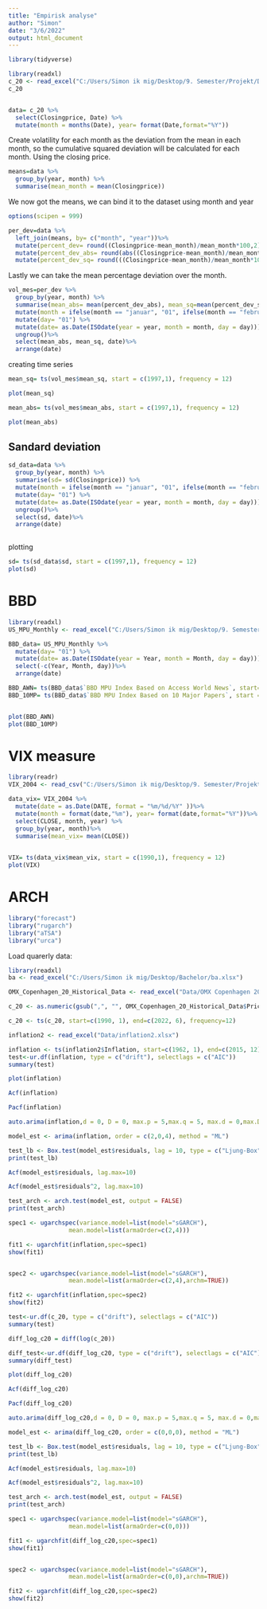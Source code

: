 ```yaml
---
title: "Empirisk analyse"
author: "Simon"
date: "3/6/2022"
output: html_document
---
```


```r
library(tidyverse)
```


```r
library(readxl)
c_20 <- read_excel("C:/Users/Simon ik mig/Desktop/9. Semester/Projekt/Data/c_20.xlsx")
c_20


data= c_20 %>% 
  select(Closingprice, Date) %>%
  mutate(month = months(Date), year= format(Date,format="%Y"))
```

Create volatility for each month as the deviation from the mean in each month, so the cumulative squared deviation will be calculated for each month. Using the closing price. 


```r

means=data %>%
  group_by(year, month) %>%
  summarise(mean_month = mean(Closingprice)) 
```
We now got the means, we can bind it to the dataset using month and year

```r
options(scipen = 999)

per_dev=data %>%
  left_join(means, by= c("month", "year"))%>%
  mutate(percent_dev= round((Closingprice-mean_month)/mean_month*100,2))%>%
  mutate(percent_dev_abs= round(abs((Closingprice-mean_month)/mean_month*100),2)) %>%
  mutate(percent_dev_sq= round(((Closingprice-mean_month)/mean_month*100)^2,2)) 
```

Lastly we can take the mean percentage deviation over the month. 

```r

vol_mes=per_dev %>%
  group_by(year, month) %>%
  summarise(mean_abs= mean(percent_dev_abs), mean_sq=mean(percent_dev_sq)) %>%
  mutate(month = ifelse(month == "januar", "01", ifelse(month == "februar", "02", ifelse(month == "marts", "03", ifelse(month == "april", "04", ifelse(month == "maj", "05", ifelse(month == "juni", "06",ifelse(month == "juli", "07", ifelse(month == "august", "08", ifelse(month == "september", "09", ifelse(month == "oktober", "10", ifelse(month == "november", "11", "12")))))))))))) %>%
  mutate(day= "01") %>%
  mutate(date= as.Date(ISOdate(year = year, month = month, day = day)))  %>%
  ungroup()%>%
  select(mean_abs, mean_sq, date)%>%
  arrange(date)

```

creating time series 

```r
mean_sq= ts(vol_mes$mean_sq, start = c(1997,1), frequency = 12)

plot(mean_sq)

mean_abs= ts(vol_mes$mean_abs, start = c(1997,1), frequency = 12)

plot(mean_abs)
```



## Sandard deviation

```r
sd_data=data %>%
  group_by(year, month) %>%
  summarise(sd= sd(Closingprice)) %>%
  mutate(month = ifelse(month == "januar", "01", ifelse(month == "februar", "02", ifelse(month == "marts", "03", ifelse(month == "april", "04", ifelse(month == "maj", "05", ifelse(month == "juni", "06",ifelse(month == "juli", "07", ifelse(month == "august", "08", ifelse(month == "september", "09", ifelse(month == "oktober", "10", ifelse(month == "november", "11", "12")))))))))))) %>%
  mutate(day= "01") %>%
  mutate(date= as.Date(ISOdate(year = year, month = month, day = day)))  %>%
  ungroup()%>%
  select(sd, date)%>%
  arrange(date)
  
```

plotting

```r
sd= ts(sd_data$sd, start = c(1997,1), frequency = 12)
plot(sd)
```


# BBD

```r
library(readxl)
US_MPU_Monthly <- read_excel("C:/Users/Simon ik mig/Desktop/9. Semester/Projekt/Data/US_MPU_Monthly.xlsx")

```
```r
BBD_data= US_MPU_Monthly %>%
  mutate(day= "01") %>%
  mutate(date= as.Date(ISOdate(year = Year, month = Month, day = day)))  %>%
  select(-c(Year, Month, day))%>%
  arrange(date)
```
```r
BBD_AWN= ts(BBD_data$`BBD MPU Index Based on Access World News`, start= c(1985,1), frequency = 12)
BBD_10MP= ts(BBD_data$`BBD MPU Index Based on 10 Major Papers`, start = c(1985,1), frequency = 12)


plot(BBD_AWN)
plot(BBD_10MP)
```

# VIX measure

```r
library(readr)
VIX_2004 <- read_csv("C:/Users/Simon ik mig/Desktop/9. Semester/Projekt/Data/VIX_2004.csv")
```

```r
data_vix= VIX_2004 %>%
  mutate(date = as.Date(DATE, format = "%m/%d/%Y" ))%>%
  mutate(month = format(date,"%m"), year= format(date,format="%Y"))%>%
  select(CLOSE, month, year) %>%
  group_by(year, month)%>%
  summarise(mean_vix= mean(CLOSE))
  
```

```r
VIX= ts(data_vix$mean_vix, start = c(1990,1), frequency = 12)
plot(VIX)
```


# ARCH

```r
library("forecast")
library("rugarch")
library("aTSA")
library("urca")
```


Load quarerly data:

```r
library(readxl)
ba <- read_excel("C:/Users/Simon ik mig/Desktop/Bachelor/ba.xlsx")

OMX_Copenhagen_20_Historical_Data <- read_excel("Data/OMX Copenhagen 20 Historical Data.xlsx")

c_20 <- as.numeric(gsub(",", "", OMX_Copenhagen_20_Historical_Data$Price))

c_20 <- ts(c_20, start=c(1990, 1), end=c(2022, 6), frequency=12)

inflation2 <- read_excel("Data/inflation2.xlsx")
```


```r

inflation <- ts(inflation2$Inflation, start=c(1962, 1), end=c(2015, 12), frequency=12)
test<-ur.df(inflation, type = c("drift"), selectlags = c("AIC"))
summary(test)

plot(inflation)

Acf(inflation)

Pacf(inflation)

auto.arima(inflation,d = 0, D = 0, max.p = 5,max.q = 5, max.d = 0,max.D = 0, stepwise = TRUE,   seasonal = FALSE)

model_est <- arima(inflation, order = c(2,0,4), method = "ML")

test_lb <- Box.test(model_est$residuals, lag = 10, type = c("Ljung-Box"), fitdf = 2)
print(test_lb)

Acf(model_est$residuals, lag.max=10)

Acf(model_est$residuals^2, lag.max=10)

test_arch <- arch.test(model_est, output = FALSE)
print(test_arch)

spec1 <- ugarchspec(variance.model=list(model="sGARCH"),
                 mean.model=list(armaOrder=c(2,4)))

fit1 <- ugarchfit(inflation,spec=spec1)
show(fit1)


spec2 <- ugarchspec(variance.model=list(model="sGARCH"),
                 mean.model=list(armaOrder=c(2,4),archm=TRUE))

fit2 <- ugarchfit(inflation,spec=spec2)
show(fit2)
```

```r

test<-ur.df(c_20, type = c("drift"), selectlags = c("AIC"))
summary(test)

diff_log_c20 = diff(log(c_20))

diff_test<-ur.df(diff_log_c20, type = c("drift"), selectlags = c("AIC"))
summary(diff_test)

plot(diff_log_c20)

Acf(diff_log_c20)

Pacf(diff_log_c20)

auto.arima(diff_log_c20,d = 0, D = 0, max.p = 5,max.q = 5, max.d = 0,max.D = 0, stepwise = TRUE,   seasonal = FALSE)

model_est <- arima(diff_log_c20, order = c(0,0,0), method = "ML")

test_lb <- Box.test(model_est$residuals, lag = 10, type = c("Ljung-Box"), fitdf = 2)
print(test_lb)

Acf(model_est$residuals, lag.max=10)

Acf(model_est$residuals^2, lag.max=10)

test_arch <- arch.test(model_est, output = FALSE)
print(test_arch)

spec1 <- ugarchspec(variance.model=list(model="sGARCH"),
                 mean.model=list(armaOrder=c(0,0)))

fit1 <- ugarchfit(diff_log_c20,spec=spec1)
show(fit1)


spec2 <- ugarchspec(variance.model=list(model="sGARCH"),
                 mean.model=list(armaOrder=c(0,0),archm=TRUE))

fit2 <- ugarchfit(diff_log_c20,spec=spec2)
show(fit2)
```